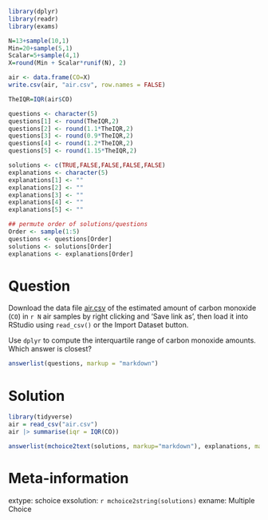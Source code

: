 ```r
library(dplyr)
library(readr)
library(exams)

N=13+sample(10,1)
Min=20+sample(5,1)
Scalar=5+sample(4,1)
X=round(Min + Scalar*runif(N), 2)

air <- data.frame(CO=X)
write.csv(air, "air.csv", row.names = FALSE)

TheIQR=IQR(air$CO)

questions <- character(5)
questions[1] <- round(TheIQR,2)
questions[2] <- round(1.1*TheIQR,2)
questions[3] <- round(0.9*TheIQR,2)
questions[4] <- round(1.2*TheIQR,2)
questions[5] <- round(1.15*TheIQR,2)

solutions <- c(TRUE,FALSE,FALSE,FALSE,FALSE)
explanations <- character(5)
explanations[1] <- ""
explanations[2] <- ""
explanations[3] <- ""
explanations[4] <- ""
explanations[5] <- ""

## permute order of solutions/questions
Order <- sample(1:5)
questions <- questions[Order]
solutions <- solutions[Order]
explanations <- explanations[Order]  
```

Question
========

Download the data file [air.csv](air.csv) of the estimated amount of carbon monoxide (`CO`) in `r N` air samples by right clicking and 'Save link as', then load it into RStudio using `read_csv()` or the Import Dataset button.

Use `dplyr` to compute the interquartile range of carbon monoxide amounts. Which answer is closest?

```r
answerlist(questions, markup = "markdown")
```

Solution
========

```r
library(tidyverse)
air = read_csv("air.csv")
air |> summarise(iqr = IQR(CO))
```

```r
answerlist(mchoice2text(solutions, markup="markdown"), explanations, markup = "markdown")
```

Meta-information
================

extype: schoice
exsolution: `r mchoice2string(solutions)`
exname: Multiple Choice

